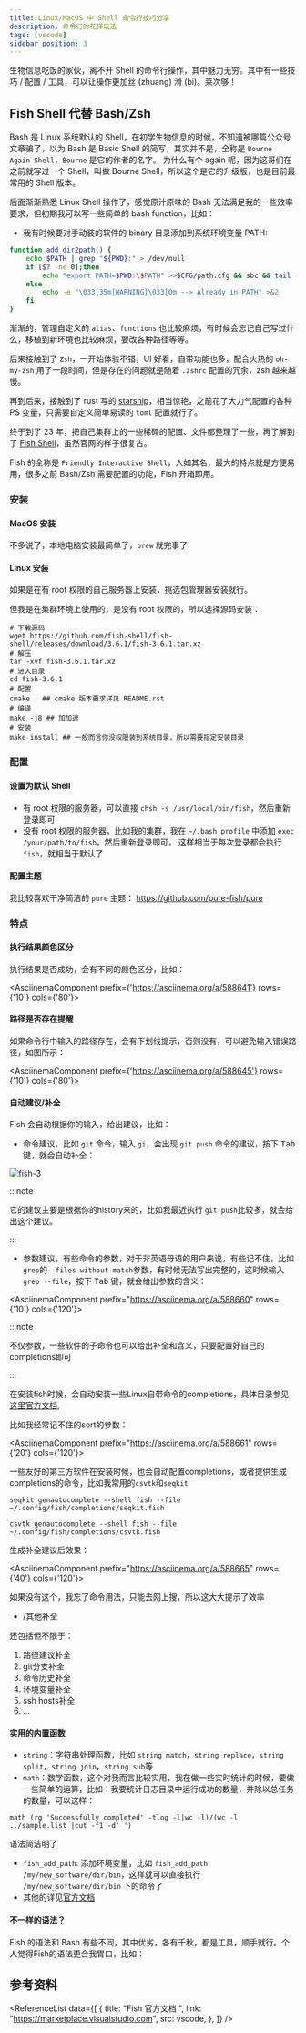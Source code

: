```yaml
---
title: Linux/MacOS 中 Shell 命令行技巧分享
description: 命令行的花样玩法
tags: [vscode]
sidebar_position: 3
---
```



生物信息吃饭的家伙，离不开 Shell 的命令行操作，其中魅力无穷。其中有一些技巧 / 配置 / 工具，可以让操作更加丝 (zhuang) 滑 (bi)。莱次够！


## Fish Shell 代替 Bash/Zsh

Bash 是 Linux 系统默认的 Shell，在初学生物信息的时候，不知道被哪篇公众号文章骗了，以为 Bash 是 Basic Shell 的简写，其实并不是，全称是 `Bourne Again Shell`，`Bourne` 是它的作者的名字。
为什么有个 again 呢，因为这哥们在之前就写过一个 Shell，叫做 Bourne Shell，所以这个是它的升级版，也是目前最常用的 Shell 版本。

后面渐渐熟悉 Linux Shell 操作了，感觉原汁原味的 Bash 无法满足我的一些效率要求，但初期我可以写一些简单的 bash function，比如：

- 我有时候要对手动装的软件的 binary 目录添加到系统环境变量 PATH:
```bash
function add_dir2path() {
    echo $PATH | grep "${PWD}:" > /dev/null
    if [$? -ne 0];then
        echo "export PATH=$PWD:\$PATH" >>$CFG/path.cfg && sbc && tail -1 $CFG/path.cfg
    else
        echo -e "\033[35m[WARNING]\033[0m --> Already in PATH" >&2
    fi
}
```
渐渐的，管理自定义的 `alias`、`functions` 也比较麻烦，有时候会忘记自己写过什么，移植到新环境也比较麻烦，要改各种路径等等。

后来接触到了 `Zsh`，一开始体验不错，UI 好看，自带功能也多，配合火热的 `oh-my-zsh` 用了一段时间，但是存在的问题就是随着 `.zshrc` 配置的冗余，zsh 越来越慢。

再到后来，接触到了 rust 写的 [starship](https://starship.rs/)，相当惊艳，之前花了大力气配置的各种 PS 变量，只需要自定义简单易读的 `toml` 配置就行了。

终于到了 23 年，把自己集群上的一些稀碎的配置、文件都整理了一些，再了解到了 [Fish Shell](https://fishshell.com/)，虽然官网的样子很复古。

Fish 的全称是 `Friendly Interactive Shell`，人如其名，最大的特点就是方便易用，很多之前 Bash/Zsh 需要配置的功能，Fish 开箱即用。

### 安装

#### MacOS 安装

不多说了，本地电脑安装最简单了，`brew` 就完事了

#### Linux 安装

如果是在有 root 权限的自己服务器上安装，挑选包管理器安装就行。

但我是在集群环境上使用的，是没有 root 权限的，所以选择源码安装：

```shell
# 下载源码
wget https://github.com/fish-shell/fish-shell/releases/download/3.6.1/fish-3.6.1.tar.xz
# 解压
tar -xvf fish-3.6.1.tar.xz
# 进入目录
cd fish-3.6.1
# 配置
cmake . ## cmake 版本要求详见 README.rst
# 编译
make -j8 ## 加加速
# 安装
make install ## 一般而言你没权限装到系统目录，所以需要指定安装目录
```
### 配置

#### 设置为默认 Shell

- 有 root 权限的服务器，可以直接 `chsh -s /usr/local/bin/fish`，然后重新登录即可
- 没有 root 权限的服务器，比如我的集群，我在 `~/.bash_profile` 中添加 `exec /your/path/to/fish`，然后重新登录即可，
这样相当于每次登录都会执行 `fish`，就相当于默认了

#### 配置主题

我比较喜欢干净简洁的 `pure` 主题： https://github.com/pure-fish/pure

### 特点

#### 执行结果颜色区分

执行结果是否成功，会有不同的颜色区分，比如：

<AsciinemaComponent prefix={'https://asciinema.org/a/588641'} rows={'10'} cols={'80'}></AsciinemaComponent>


#### 路径是否存在提醒

如果命令行中输入的路径存在，会有下划线提示，否则没有，可以避免输入错误路径，如图所示：

<AsciinemaComponent prefix={'https://asciinema.org/a/588645'} rows={'10'} cols={'80'}></AsciinemaComponent>


#### 自动建议/补全

Fish 会自动根据你的输入，给出建议，比如：

- 命令建议，比如 `git` 命令，输入 `gi`，会出现 `git push` 命令的建议，按下 <kbd>Tab</kbd> 键，就会自动补全：

![fish-3](https://raw.githubusercontent.com/wjwei-handsome/wwjPic/main/img/20230531170114.png)

:::note

它的建议主要是根据你的history来的，比如我最近执行 `git push`比较多，就会给出这个建议。

:::

- 参数建议，有些命令的参数，对于非英语母语的用户来说，有些记不住，比如`grep`的`--files-without-match`参数，有时候无法写出完整的，这时候输入 `grep --file`，按下 <kbd>Tab</kbd> 键，就会给出参数的含义：

<AsciinemaComponent prefix="https://asciinema.org/a/588660" rows={'10'} cols={'120'}></AsciinemaComponent>

:::note

不仅参数，一些软件的子命令也可以给出补全和含义，只要配置好自己的completions即可

:::


在安装fish时候，会自动安装一些Linux自带命令的completions，具体目录参见[这里官方文档](https://fishshell.com/docs/current/completions.html),

比如我经常记不住的sort的参数：

<AsciinemaComponent prefix="https://asciinema.org/a/588661" rows={'20'} cols={'120'}></AsciinemaComponent>

一些友好的第三方软件在安装时候，也会自动配置completions，或者提供生成completions的命令，比如我常用的`csvtk`和`seqkit`

```shell
seqkit genautocomplete --shell fish --file ~/.config/fish/completions/seqkit.fish
```

```shell
csvtk genautocomplete --shell fish --file ~/.config/fish/completions/csvtk.fish
```
生成补全建议后效果：

<AsciinemaComponent prefix="https://asciinema.org/a/588665" rows={'40'} cols={'120'}></AsciinemaComponent>

如果没有这个，我忘了命令用法，只能去网上搜，所以这大大提示了效率

- /其他补全

还包括但不限于：
1. 路径建议补全
2. git分支补全
3. 命令历史补全
4. 环境变量补全
5. ssh hosts补全
6. ...

#### 实用的内置函数

- `string`：字符串处理函数，比如 `string match`，`string replace`，`string split`，`string join`，`string sub`等
- `math`：数学函数，这个对我而言比较实用，我在做一些实时统计的时候，要做一些简单的运算，比如：我要统计日志目录中运行成功的数量，并除以总任务的数量，可以这样：
```shell
math (rg 'Successfully completed' -tlog -l|wc -l)/(wc -l ../sample.list |cut -f1 -d' ')
```
语法简洁明了
- `fish_add_path`: 添加环境变量，比如 `fish_add_path /my/new_software/dir/bin`，这样就可以直接执行 `/my/new_software/dir/bin` 下的命令了
- 其他的详见[官方文档](https://fishshell.com/docs/current/commands.html)

#### 不一样的语法？

Fish 的语法和 Bash 有些不同，其中优劣，各有千秋，都是工具，顺手就行。个人觉得Fish的语法更合我胃口，比如：





## 参考资料

<ReferenceList
    data={[
        {
            title: "Fish 官方文档 ",
            link: "https://marketplace.visualstudio.com",
            src: vscode,
        },
    ]}
/>
